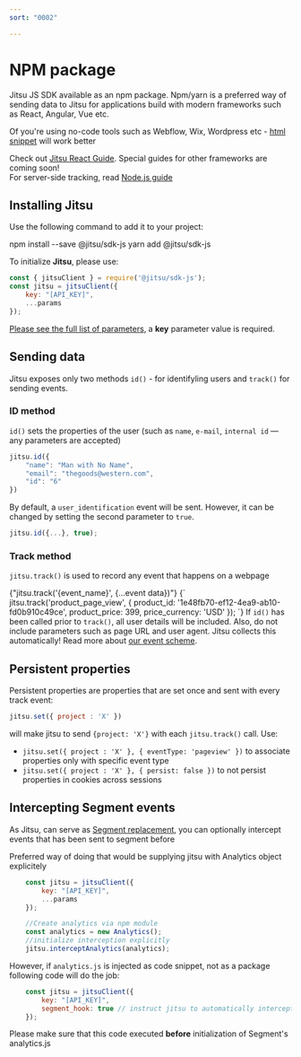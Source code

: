 ```yaml
---
sort: "0002"

---
```


# NPM package

Jitsu JS SDK available as an npm package. Npm/yarn is a preferred way of sending data to Jitsu
for applications build with modern frameworks such as React, Angular, Vue etc.

Of you're using no-code tools such as Webflow, Wix, Wordpress etc - [html snippet](/docs/sending-data/js-sdk/snippet) will work better

<Hint>
    Check out <a href="/docs/sending-data/js-sdk/react">Jitsu React Guide</a>. Special guides for other frameworks are coming soon!
    <br/ >For server-side tracking, read <a href="/docs/sending-data/node-js">Node.js guide</a>
</Hint>

## Installing Jitsu

Use the following command to add it to your project:

<CodeInTabs>
    <CodeTab title="npm" lang="bash">
        npm install --save @jitsu/sdk-js
    </CodeTab>
    <CodeTab title="yarn" lang="javascript">
        yarn add @jitsu/sdk-js
    </CodeTab>
</CodeInTabs>

To initialize **Jitsu**, please use:

```javascript
const { jitsuClient } = require('@jitsu/sdk-js');
const jitsu = jitsuClient({
    key: "[API_KEY]",
    ...params
});
```

<Hint>
    <a href="/docs/sending-data/js-sdk/parameters-reference">Please see the full list of parameters</a>, a <b>key</b> parameter value is required.
</Hint>


## Sending data

Jitsu exposes only two methods `id()` - for identifyling users and `track()` for sending events.

### ID method

`id()` sets the properties of the user (such as `name`, `e-mail`, `internal id` — any parameters are accepted)

```javascript
jitsu.id({
    "name": "Man with No Name",
    "email": "thegoods@western.com",
    "id": "6"
})
```

By default, a `user_identification` event will be sent. However, it can be changed by setting the second parameter to `true`.

```javascript
jitsu.id({...}, true);
```

### Track method

`jitsu.track()` is used to record any event that happens on a webpage

<CodeInTabs>
    <CodeTab title="Syntax" lang="javascript">
        {"jitsu.track('{event_name}', {...event data})"}
    </CodeTab>
    <CodeTab title="Example" lang="javascript">
        {`
        jitsu.track('product_page_view', {
            product_id: '1e48fb70-ef12-4ea9-ab10-fd0b910c49ce',
            product_price: 399,
            price_currency: 'USD'
        });
        `}
    </CodeTab>
</CodeInTabs>

<Hint>
    If <code inline="true">id()</code> has been called prior to <code inline="true">track()</code>, all user details will be included.
    Also, do not include parameters such as page URL and user agent. Jitsu collects this automatically!
    Read more about <a href="/docs/configuration/schema-and-mappings">our event scheme</a>.
</Hint>

## Persistent properties

Persistent properties are properties that are set once and sent with every track event:

```javascript
jitsu.set({ project : 'X' })
```

will make jitsu to send `{project: 'X'}` with each `jitsu.track()` call. Use:

 * `jitsu.set({ project : 'X' }, { eventType: 'pageview' })` to associate properties only with specific event type
 * `jitsu.set({ project : 'X' }, { persist: false })` to not persist properties in cookies across sessions


## Intercepting Segment events

As Jitsu, can serve as [Segment replacement](/docs/other-features/segment-compatibility), you can optionally
intercept events that has been sent to segment before

Preferred way of doing that would be supplying jitsu with Analytics object explicitely

```javascript
    const jitsu = jitsuClient({
        key: "[API_KEY]",
        ...params
    });

    //Create analytics via npm module
    const analytics = new Analytics();
    //initialize interception explicitly
    jitsu.interceptAnalytics(analytics);
```

However, if `analytics.js` is injected as code snippet, not as a package following code will do the job:

```javascript
    const jitsu = jitsuClient({
        key: "[API_KEY]",
        segment_hook: true // instruct jitsu to automatically intercept events
    });
```

<Hint>
    Please make sure that this code executed <b>before</b> initialization of Segment's analytics.js
</Hint>




